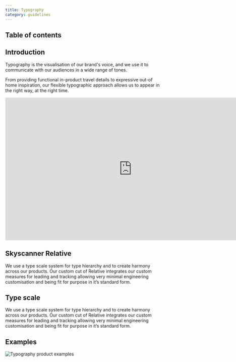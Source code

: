 ```yaml
---
title: Typography
category: guidelines
---
```



## Table of contents

## Introduction

Typography is the visualisation of our brand's voice, and we use it to communicate with our audiences in a wide range of tones.

From providing functional in-product travel details to expressive out-of home inspiration, our flexible typographic approach allows us to appear in the right way, at the right time.

<iframe style="border: 1px solid rgba(0, 0, 0, 0.1);" width="800" height="450" src="https://www.figma.com/embed?embed_host=share&url=https%3A%2F%2Fwww.figma.com%2Ffile%2Fa0xD8Q9AS85pIEnNtBBf2s%2FCMS-Options%3Fnode-id%3D268%253A6526" allowfullscreen></iframe>

## Skyscanner Relative

<FontFace />

We use a type scale system for type hierarchy and to create harmony across our products. 
Our custom cut of Relative integrates our custom measures for leading and tracking allowing very minimal engineering customisation and being fit for purpose in it’s standard form.

## Type scale

We use a type scale system for type hierarchy and to create harmony across our products. 
Our custom cut of Relative integrates our custom measures for leading and tracking allowing very minimal engineering customisation and being fit for purpose in it’s standard form.

<TypeScale />

## Examples

![Typography product examples](../static/typography/typography_examples.png)
